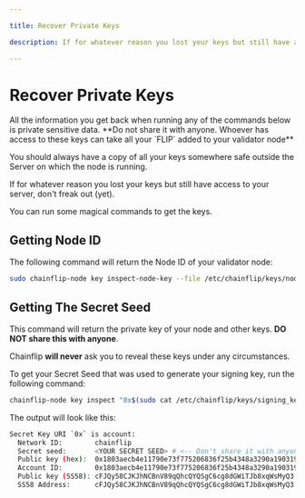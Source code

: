 ```yaml
---

title: Recover Private Keys

description: If for whatever reason you lost your keys but still have access to your server, don't freak out (yet) and follow this page.

---
```



# Recover Private Keys

<Callout type="error">
  All the information you get back when running any of the commands below is
  private sensitive data. **Do not share it with anyone. Whoever has access to
  these keys can take all your `FLIP` added to your validator node**
</Callout>

You should always have a copy of all your keys somewhere safe outside the Server on which the node is running.

If for whatever reason you lost your keys but still have access to your server, don't freak out (yet).

You can run some magical commands to get the keys.

## Getting Node ID

The following command will return the Node ID of your validator node:

```bash copy
sudo chainflip-node key inspect-node-key --file /etc/chainflip/keys/node_key_file
```

## Getting The Secret Seed

This command will return the private key of your node and other keys. **DO NOT share this with anyone**.

Chainflip **will never** ask you to reveal these keys under any circumstances.

To get your Secret Seed that was used to generate your signing key, run the following command:

```bash copy
chainflip-node key inspect "0x$(sudo cat /etc/chainflip/keys/signing_key_file)"
```

The output will look like this:

```bash copy
Secret Key URI `0x` is account:
  Network ID:        chainflip
  Secret seed:       <YOUR SECRET SEED> # <-- Don't share it with anyone
  Public key (hex):  0x1803aecb4e11790e73f775206836f25b4348a3290a190319b4b075d9ccbd6349
  Account ID:        0x1803aecb4e11790e73f775206836f25b4348a3290a190319b4b075d9ccbd6349
  Public key (SS58): cFJQy58CJKJhNCBnV89qQhcQYQSgC6cg8dGWiTJb8xqWsMyQ3
  SS58 Address:      cFJQy58CJKJhNCBnV89qQhcQYQSgC6cg8dGWiTJb8xqWsMyQ3
```
